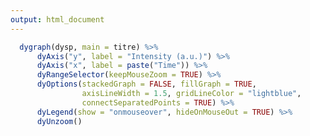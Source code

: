 ```yaml
---
output: html_document
---
```


```r
  dygraph(dysp, main = titre) %>%
      dyAxis("y", label = "Intensity (a.u.)") %>% 
      dyAxis("x", label = paste("Time")) %>%
      dyRangeSelector(keepMouseZoom = TRUE) %>%
      dyOptions(stackedGraph = FALSE, fillGraph = TRUE,
                axisLineWidth = 1.5, gridLineColor = "lightblue",
                connectSeparatedPoints = TRUE) %>% 
      dyLegend(show = "onmouseover", hideOnMouseOut = TRUE) %>% 
      dyUnzoom()
```
